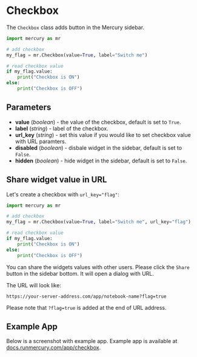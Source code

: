 
# Checkbox

The `Checkbox` class adds button in the Mercury sidebar.

```python
import mercury as mr

# add checkbox
my_flag = mr.Checkbox(value=True, label="Switch me")

# read checkbox value
if my_flag.value:
    print("Checkbox is ON")
else:
    print("Checkbox is OFF")
```

## Parameters

- **value** (_boolean_) - the value of the checkbox, default is set to `True`.
- **label** (_string_) - label of the checkbox.
- **url_key** (_string_) - set this value if you would like to set checkbox value with URL paramters.
- **disabled** (_boolean_) - disbale widget in the sidebar, default is set to `False`.
- **hidden** (_boolean_) - hide widget in the sidebar, default is set to `False`.

## Share widget value in URL

Let's create a checkbox with `url_key="flag"`:

```python
import mercury as mr

# add checkbox
my_flag = mr.Checkbox(value=True, label="Switch me", url_key="flag")

# read checkbox value
if my_flag.value:
    print("Checkbox is ON")
else:
    print("Checkbox is OFF")
```

You can share the widgets values with other users. Please click the `Share` button in the sidebar bottom. It will open a dialog with URL.

The URL will look like:

```
https://your-server-address.com/app/notebook-name?flag=true
```

Please note that `?flag=true` is added at the end of URL address.

## Example App

Below is a screenshot with example app. Example app is available at [docs.runmercury.com/app/checkbox](https://docs.runmercury.com/app/checkbox).

<Screenshot src={exampleAppPng} alt="App with checkbox widget" />


  